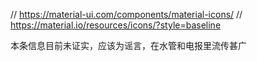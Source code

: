 // https://material-ui.com/components/material-icons/
// https://material.io/resources/icons/?style=baseline

本条信息目前未证实，应该为谣言，在水管和电报里流传甚广
